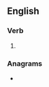 ==English==

===Verb===
{{head|en|verb form}}

# {{present participle of|stash|lang=en|nocat=1}}

===Anagrams===
* {{anagrams|en|a=aghinsst|Hastings|hastings|tingshas}}